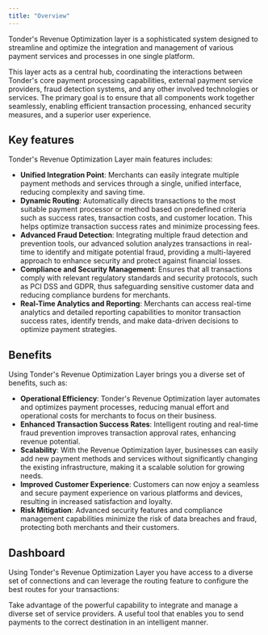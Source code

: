 ```yaml
---
title: "Overview"
---
```


Tonder's Revenue Optimization layer is a sophisticated system designed to streamline and optimize the integration and management of various payment services and processes in one single platform.

This layer acts as a central hub, coordinating the interactions between Tonder's core payment processing capabilities, external payment service providers, fraud detection systems, and any other involved technologies or services. The primary goal is to ensure that all components work together seamlessly, enabling efficient transaction processing, enhanced security measures, and a superior user experience.

## Key features

Tonder's Revenue Optimization Layer main features includes:

- **Unified Integration Point**: Merchants can easily integrate multiple payment methods and services through a single, unified interface, reducing complexity and saving time.
- **Dynamic Routing**: Automatically directs transactions to the most suitable payment processor or method based on predefined criteria such as success rates, transaction costs, and customer location. This helps optimize transaction success rates and minimize processing fees.
- **Advanced Fraud Detection**: Integrating multiple fraud detection and prevention tools, our advanced solution analyzes transactions in real-time to identify and mitigate potential fraud, providing a multi-layered approach to enhance security and protect against financial losses.
- **Compliance and Security Management**: Ensures that all transactions comply with relevant regulatory standards and security protocols, such as PCI DSS and GDPR, thus safeguarding sensitive customer data and reducing compliance burdens for merchants.
- **Real-Time Analytics and Reporting**: Merchants can access real-time analytics and detailed reporting capabilities to monitor transaction success rates, identify trends, and make data-driven decisions to optimize payment strategies.

## Benefits

Using Tonder's Revenue Optimization Layer brings you a diverse set of benefits, such as:

- **Operational Efficiency**: Tonder's Revenue Optimization layer automates and optimizes payment processes, reducing manual effort and operational costs for merchants to focus on their business. 
- **Enhanced Transaction Success Rates**: Intelligent routing and real-time fraud prevention improves transaction approval rates, enhancing revenue potential.
- **Scalability**: With the Revenue Optimization layer, businesses can easily add new payment methods and services without significantly changing the existing infrastructure, making it a scalable solution for growing needs.
- **Improved Customer Experience**: Customers can now enjoy a seamless and secure payment experience on various platforms and devices, resulting in increased satisfaction and loyalty.
- **Risk Mitigation**: Advanced security features and compliance management capabilities minimize the risk of data breaches and fraud, protecting both merchants and their customers.

## Dashboard

Using Tonder's Revenue Optimization Layer you have access to a diverse set of connections and can leverage the routing feature to configure the best routes for your transactions:

<CardGroup cols={2}>
  <Card title="Connections" iconType="solid" icon="link" href="/dashboard/revenue-optimization/connections">
    Take advantage of the powerful capability to integrate and manage a diverse set of service providers.
  </Card>
  <Card title="Routing" iconType="solid" icon="route" href="/dashboard/revenue-optimization/routing">
    A useful tool that enables you to send payments to the correct destination in an intelligent manner.
  </Card>
</CardGroup>
